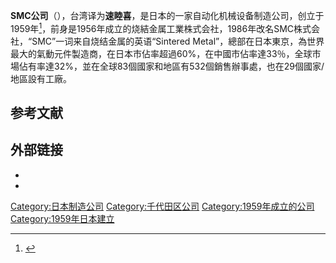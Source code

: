 {{Infobox company
|name = SMC Corporation
|native_name = SMC 株式会社
|native_name_lang = ja
|logo = Logo_SMC_Corporation.svg
|logo_size = 250px
|image =
|image_caption =
|type = [[株式会社|株式会社]]
|traded_as = {{Tyo|6273}}<br>[[TOPIX|TOPIX 100成分股]]
|foundation = [[东京|东京]]（{{Start date and age|1959|04|27}}）
|location = 日本東京都[[千代田区|千代田区]][[外神田|外神田]][[秋葉原UDX|秋葉原UDX]]|key_people = 高田芳行（董事长）
|industry =机械制造
|products =自动化设备制造
|revenue = 1,802億300万日元（2019）
|net_income = 1,306億3,100万日元（2019）
|num_employees = 
19,746（2019）
|homepage = {{Official website|https://www.smcworld.com/ja-jp/}}
|footnotes = <ref>{{cite web |url=http://www.smcworld.com/docs/company/en/ |title=Corporate Summary |publisher=SMC Corp. |accessdate=September 20, 2015 |archive-date=2013-04-10 |archive-url=https://www.webcitation.org/6Fm6YuPQn?url=http://www.smcworld.com/docs/company/en/ |dead-url=no }}</ref><ref name="Bloomberg">{{cite web |url=https://www.bloomberg.com/research/stocks/snapshot/snapshot.asp?ticker=6273:JP |title=Company Snapshot |publisher=[[Bloomberg_L.P.|Bloomberg L.P.]] |accessdate=September 20, 2015}}</ref><ref>{{cite web |url=https://www.bloomberg.com/research/stocks/financials/financials.asp?ticker=6273:JP |title=Financials |publisher=Bloomberg L.P. |accessdate=September 20, 2015}}</ref>}}

'''SMC公司'''（{{lang-ja|SMC 株式会社}}），台湾译为'''速睦喜'''，是日本的一家自动化机械设备制造公司，创立于1959年<ref>{{cite web |title=SMC celebrates 50 years |url=http://www.smc.eu/portal/WebContent/corporative/content/50years/50years.jsp |publisher=SMC Corp. |accessdate=2012 |archive-date=2013-07-28 |archive-url=https://web.archive.org/web/20130728224802/http://www.smc.eu/portal/WebContent/corporative/content/50years/50years.jsp |dead-url=no }}</ref>，前身是1956年成立的烧結金属工業株式会社，1986年改名SMC株式会社，“SMC”一词来自烧结金属的英语“Sintered Metal”，總部在日本東京，為世界最大的氣動元件製造商，在日本市佔率超過60%，在中國市佔率達33％，全球市場佔有率達32%，並在全球83個國家和地區有532個銷售辦事處，也在29個國家/地區設有工廠。

==参考文献==
{{Reflist}}

== 外部链接 ==

* {{Official website|https://www.smcworld.com/ja-jp/}}{{ja}}
*{{official website|https://www.smc.com.cn/}}{{zh}}
{{TOPIX 100}}
{{Authority control}}

[[Category:日本制造公司|Category:日本制造公司]]
[[Category:千代田区公司|Category:千代田区公司]]
[[Category:1959年成立的公司|Category:1959年成立的公司]]
[[Category:1959年日本建立|Category:1959年日本建立]]